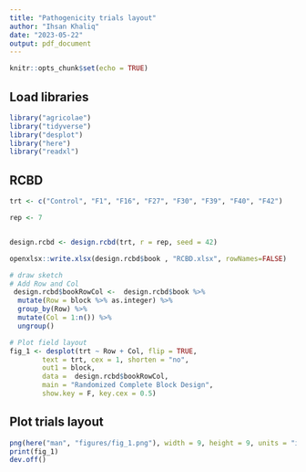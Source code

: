 ```yaml
---
title: "Pathogenicity trials layout"
author: "Ihsan Khaliq"
date: "2023-05-22"
output: pdf_document
---
```


```r
knitr::opts_chunk$set(echo = TRUE)
```


## Load libraries

```r
library("agricolae")
library("tidyverse")
library("desplot")
library("here")
library("readxl")
```


## RCBD

```r
trt <- c("Control", "F1", "F16", "F27", "F30", "F39", "F40", "F42")

rep <- 7


design.rcbd <- design.rcbd(trt, r = rep, seed = 42)

openxlsx::write.xlsx(design.rcbd$book , "RCBD.xlsx", rowNames=FALSE)

# draw sketch
# Add Row and Col 
 design.rcbd$bookRowCol <-  design.rcbd$book %>% 
  mutate(Row = block %>% as.integer) %>% 
  group_by(Row) %>% 
  mutate(Col = 1:n()) %>% 
  ungroup()

# Plot field layout
fig_1 <- desplot(trt ~ Row + Col, flip = TRUE,
        text = trt, cex = 1, shorten = "no",
        out1 = block,
        data =  design.rcbd$bookRowCol,
        main = "Randomized Complete Block Design", 
        show.key = F, key.cex = 0.5)
```


## Plot trials layout

```r
png(here("man", "figures/fig_1.png"), width = 9, height = 9, units = "in", res = 600)
print(fig_1)
dev.off()
```





